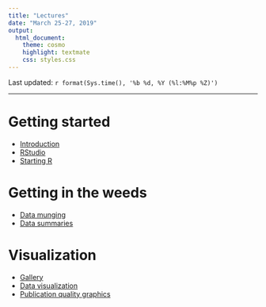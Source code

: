 ```yaml
---
title: "Lectures"
date: "March 25-27, 2019"
output:
  html_document:
    theme: cosmo
    highlight: textmate
    css: styles.css
---
```


Last updated: `r format(Sys.time(), '%b %d, %Y (%l:%M%p %Z)')`

------

# Getting started

- [Introduction](Day1_IntroR.html)
- [RStudio](Day1_Rstudio.html)
- [Starting R](StartingR.html)

# Getting in the weeds

- [Data munging](Day1_DataMunging.html)
- [Data summaries](Day2_Summaries.html)

# Visualization

- [Gallery](Gallery.html)
- [Data visualization](Day2_DataViz.html)
- [Publication quality graphics](lecture_pubgraphics.html)
